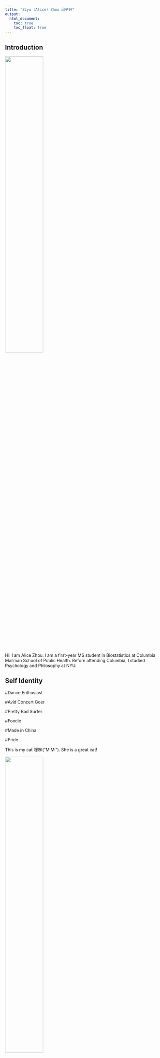 ```yaml
---
title: "Ziyu (Alice) Zhou 周子钰"
output: 
  html_document:
    toc: true
    toc_float: true
---
```

## Introduction
<img src="pics/zzy.JPG" style="width:50%">

Hi! I am Alice Zhou. I am a first-year MS student in Biostatistics at Columbia Mailman School of Public Health. Before attending Columbia, I studied Psychology and Philosophy at NYU.

## Self Identity

\#Dance Enthusiast

\#Avid Concert Goer

\#Pretty Bad Surfer

\#Foodie

\#Made in China

\#Pride


This is my cat 咪咪("MiMi"). She is a great cat!

<img src="pics/Mimi.JPG" style="width:50%">

If you'd like to learn more about me, you can read my [CV](cv.html).